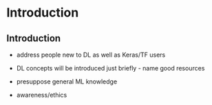 
# Introduction 

## Introduction

- address people new to DL as well as Keras/TF users
- DL concepts will be introduced just briefly - name good resources
- presuppose general ML knowledge

- awareness/ethics


